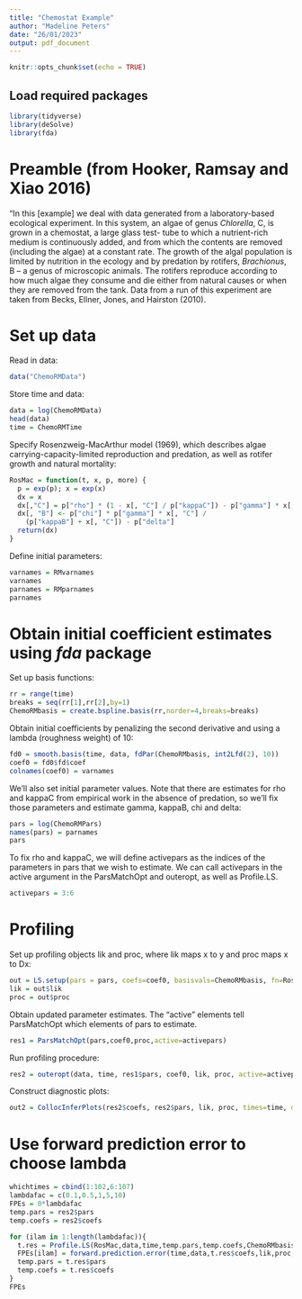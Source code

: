 ```yaml
---
title: "Chemostat Example"
author: "Madeline Peters"
date: "26/01/2023"
output: pdf_document
---
```


```r
knitr::opts_chunk$set(echo = TRUE)
```

## Load required packages
```r
library(tidyverse)
library(deSolve)
library(fda)
```

# Preamble (from Hooker, Ramsay and Xiao 2016)
"In this [example] we deal with data generated from a laboratory-based ecological experiment. In this system, an algae of genus *Chlorella*, C, is grown in a chemostat, a large glass test- tube to which a nutrient-rich medium is continuously added, and from which the contents are removed (including the algae) at a constant rate. The growth of the algal population is limited by nutrition in the ecology and by predation by rotifers, *Brachionus*, B – a genus of microscopic animals. The rotifers reproduce according to how much algae they consume and die either from natural causes or when they are removed from the tank. Data from a run of this experiment are taken from Becks, Ellner, Jones, and Hairston (2010).

# Set up data
Read in data:
```r
data("ChemoRMData")
```

Store time and data:
```r
data = log(ChemoRMData)
head(data)
time = ChemoRMTime
```

Specify Rosenzweig-MacArthur model (1969), which describes algae carrying-capacity-limited reproduction and predation, as well as rotifer growth and natural mortality:
```r
RosMac = function(t, x, p, more) {
  p = exp(p); x = exp(x)
  dx = x
  dx[,"C"] = p["rho"] * (1 - x[, "C"] / p["kappaC"]) - p["gamma"] * x[, "B"] / (p["kappaB"] + x[, "C"])
  dx[, "B"] <- p["chi"] * p["gamma"] * x[, "C"] /
    (p["kappaB"] + x[, "C"]) - p["delta"]
  return(dx)
}
```

Define initial parameters:
```r
varnames = RMvarnames
varnames
parnames = RMparnames
parnames
```

# Obtain initial coefficient estimates using *fda* package

Set up basis functions:
```r
rr = range(time)
breaks = seq(rr[1],rr[2],by=1)
ChemoRMbasis = create.bspline.basis(rr,norder=4,breaks=breaks)
```

Obtain initial coefficients by penalizing the second derivative and using a lambda (roughness weight) of 10:
```r
fd0 = smooth.basis(time, data, fdPar(ChemoRMbasis, int2Lfd(2), 10))
coef0 = fd0$fd$coef
colnames(coef0) = varnames
```

We'll also set initial parameter values. Note that there are estimates for rho and kappaC from empirical work in the absence of predation, so we'll fix those parameters and estimate gamma, kappaB, chi and delta:
```r
pars = log(ChemoRMPars)
names(pars) = parnames
pars
```
To fix rho and kappaC, we will define activepars as the indices of the parameters in pars that we wish to estimate. We can call activepars in the active argument in the ParsMatchOpt and outeropt, as well as Profile.LS.
```r
activepars = 3:6
```

# Profiling
Set up profiling objects lik and proc, where lik maps x to y and proc maps x to Dx:
```r
out = LS.setup(pars = pars, coefs=coef0, basisvals=ChemoRMbasis, fn=RosMac, lambda=c(5e4,5e2), times=time)
lik = out$lik
proc = out$proc
```

Obtain updated parameter estimates. The "active" elements tell ParsMatchOpt which elements of pars to estimate.
```r
res1 = ParsMatchOpt(pars,coef0,proc,active=activepars)
```

Run profiling procedure:
```r
res2 = outeropt(data, time, res1$pars, coef0, lik, proc, active=activepars)
```

Construct diagnostic plots:
```r
out2 = CollocInferPlots(res2$coefs, res2$pars, lik, proc, times=time, data=data)
```

# Use forward prediction error to choose lambda
```r
whichtimes = cbind(1:102,6:107)
lambdafac = c(0.1,0.5,1,5,10)
FPEs = 0*lambdafac
temp.pars = res2$pars
temp.coefs = res2$coefs

for (ilam in 1:length(lambdafac)){
  t.res = Profile.LS(RosMac,data,time,temp.pars,temp.coefs,ChemoRMbasis,lambdafac[ilam]*c(5e4,5e2),active=activepars, out.meth="nlminb")
  FPEs[ilam] = forward.prediction.error(time,data,t.res$coefs,lik,proc,t.res$pars,whichtimes)
  temp.pars = t.res$pars
  temp.coefs = t.res$coefs
}
FPEs
```


